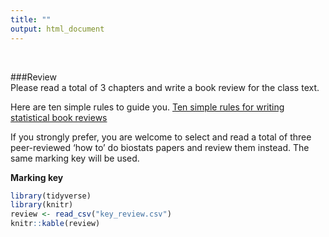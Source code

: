```yaml
---
title: ""
output: html_document
---
```

<br>

###Review  
Please read a total of 3 chapters and write a book review for the class text.  

Here are ten simple rules to guide you.
[Ten simple rules for writing statistical book reviews](https://peerj.com/preprints/26924/)


If you strongly prefer, you are welcome to select and read a total of three peer-reviewed 'how to' do biostats papers and review them instead. The same marking key will be used.

**Marking key**  

```r
library(tidyverse)
library(knitr)
review <- read_csv("key_review.csv")
knitr::kable(review)

```


